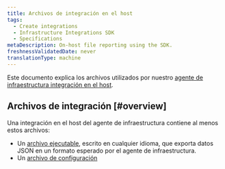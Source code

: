 ```yaml
---
title: Archivos de integración en el host
tags:
  - Create integrations
  - Infrastructure Integrations SDK
  - Specifications
metaDescription: On-host file reporting using the SDK.
freshnessValidatedDate: never
translationType: machine
---
```


Este documento explica los archivos utilizados por nuestro [agente de infraestructura integración en el host](/docs/infrastructure/host-integrations/installation/install-infrastructure-host-integrations).

## Archivos de integración [#overview]

Una integración en el host del agente de infraestructura contiene al menos estos archivos:

* Un [archivo ejecutable](/docs/infrastructure/infrastructure-integrations/custom-integrations/create-integration-executable-file), escrito en cualquier idioma, que exporta datos JSON en un formato esperado por el agente de infraestructura.
* Un [archivo de configuración](/docs/create-integrations/infrastructure-integrations-sdk/specifications/host-integrations-standard-configuration-format)
